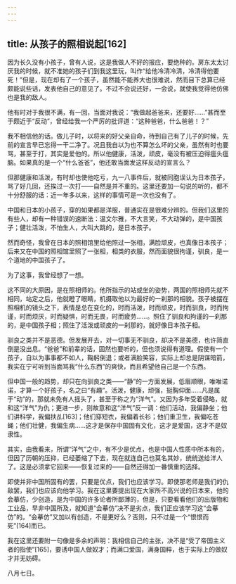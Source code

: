 ```yaml
---
---
---
```

title: 从孩子的照相说起[162]
---




因为长久没有小孩子，曾有人说，这是我做人不好的报应，要绝种的。房东太太讨厌我的时候，就不准她的孩子们到我这里玩，叫作“给他冷清冷清，冷清得他要死！”但是，现在却有了一个孩子，虽然能不能养大也很难说，然而目下总算已经颇能说些话，发表他自己的意见了。不过不会说还好，一会说，就使我觉得他仿佛也是我的敌人。

他有时对于我很不满，有一回，当面对我说：“我做起爸爸来，还要好……”甚而至于颇近于“反动”，曾经给我一个严厉的批评道：“这种爸爸，什么爸爸！？”

我不相信他的话。做儿子时，以将来的好父亲自命，待到自己有了儿子的时候，先前的宣言早已忘得一干二净了。况且我自以为也不算怎么坏的父亲，虽然有时也要骂，甚至于打，其实是爱他的。所以他健康，活泼，顽皮，毫没有被压迫得瘟头瘟脑。如果真的是一个“什么爸爸”，他还敢当面发这样反动的宣言么？

但那健康和活泼，有时却也使他吃亏，九一八事件后，就被同胞误认为日本孩子，骂了好几回，还挨过一次打——自然是并不重的。这里还要加一句说的听的，都不十分舒服的话：近一年多以来，这样的事情可是一次也没有了。

中国和日本的小孩子，穿的如果都是洋服，普通实在是很难分辨的。但我们这里的有些人，却有一种错误的速断法：温文尔雅，不大言笑，不大动弹的，是中国孩子；健壮活泼，不怕生人，大叫大跳的，是日本孩子。

然而奇怪，我曾在日本的照相馆里给他照过一张相，满脸顽皮，也真像日本孩子；后来又在中国的照相馆里照了一张相，相类的衣服，然而面貌很拘谨，驯良，是一个道地的中国孩子了。

为了这事，我曾经想了一想。

这不同的大原因，是在照相师的。他所指示的站或坐的姿势，两国的照相师先就不相同，站定之后，他就瞪了眼睛，机摄取他以为最好的一刹那的相貌。孩子被摆在照相机的镜头之下，表情是总在变化的，时而活泼，时而顽皮，时而驯良，时而拘谨，时而烦厌，时而疑惧，时而无畏，时而疲劳……。照住了驯良和拘谨的一刹那的，是中国孩子相；照住了活泼或顽皮的一刹那的，就好像日本孩子相。

驯良之类并不是恶德。但发展开去，对一切事无不驯良，却决不是美德，也许简直倒是没出息。“爸爸”和前辈的话，固然也要听的，但也须说得有道理。假使有一个孩子，自以为事事都不如人，鞠躬倒退；或者满脸笑容，实际上却总是阴谋暗箭，我实在宁可听到当面骂我“什么东西”的爽快，而且希望他自己是一个东西。

但中国一般的趋势，却只在向驯良之类——“静”的一方面发展，低眉顺眼，唯唯诺诺，才算一个好孩子，名之曰“有趣”。活泼，健康，顽强，挺胸仰面……凡是属于“动”的，那就未免有人摇头了，甚至于称之为“洋气”。又因为多年受着侵略，就和这“洋气”为仇；更进一步，则故意和这“洋气”反一调：他们活动，我偏静坐；他们讲科学，我偏扶乩[163]；他们穿短衣，我偏着长衫；他们重卫生，我偏吃苍蝇；他们壮健，我偏生病……这才是保存中国固有文化，这才是爱国，这才不是奴隶性。

其实，由我看来，所谓“洋气”之中，有不少是优点，也是中国人性质中所本有的，但因了历朝的压抑，已经萎缩了下去，现在就连自己也莫名其妙，统统送给洋人了。这是必须拿它回来——恢复过来的——自然还得加一番慎重的选择。

即使并非中国所固有的罢，只要是优点，我们也应该学习。即使那老师是我们的仇敌罢，我们也应该向他学习。我在这里要提出现在大家所不高兴说的日本来，他的会摹仿，少创造，是为中国的许多论者所鄙薄的，但是，只要看看他们的出版物和工业品，早非中国所及，就知道“会摹仿”决不是劣点，我们正应该学习这“会摹仿”的。“会摹仿”又加以有创造，不是更好么？否则，只不过是一个“恨恨而死”[164]而已。

我在这里还要附一句像是多余的声明：我相信自己的主张，决不是“受了帝国主义者的指使”[165]，要诱中国人做奴才；而满口爱国，满身国粹，也于实际上的做奴才并无妨碍。

八月七日。